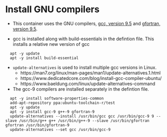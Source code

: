 # Install GNU compilers {.unnumbered}

- This container uses the GNU compilers, [gcc, version 9.5](https://gcc.gnu.org/gcc-9/) and [gfortran, version 9.5](https://gcc.gnu.org/onlinedocs/gcc-9.5.0/gfortran/).

- gcc is installed along with build-essentials in the defintion file. This installs a relative new version of gcc

```
  apt -y update
  apt -y install build-essential
```

- ```update-alternatives``` is used to install multiple gcc versions in Linux.
  - https://man7.org/linux/man-pages/man1/update-alternatives.1.html
  - https://www.dedicatedcore.com/blog/install-gcc-compiler-ubuntu/
  - https://www.baeldung.com/linux/update-alternatives-command

- The gcc-9 compilers are installed separately in the defintion file.

```
  apt -y install software-properties-common
  add-apt-repository ppa:ubuntu-toolchain-r/test
  apt -y update
  apt -y install gcc-9 g++-9 gfortran-9
  update-alternatives --install /usr/bin/gcc gcc /usr/bin/gcc-9 9 --slave /usr/bin/g++ g++ /usr/bin/g++-9 --slave /usr/bin/gfortran gfortran /usr/bin/gfortran-9
  update-alternatives --set gcc /usr/bin/gcc-9
```

